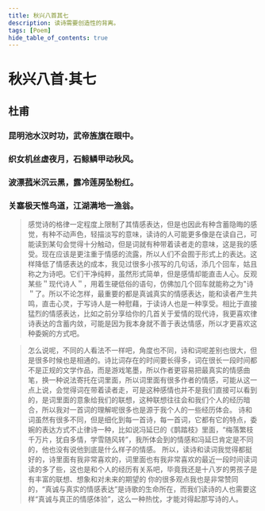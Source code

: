 ```yaml
---
title: 秋兴八首其七
description: 读诗需要创造性的背离。
tags: [Poem]
hide_table_of_contents: true
---
```



# 秋兴八首·其七

## 杜甫

### 昆明池水汉时功，武帝旌旗在眼中。

### 织女机丝虚夜月，石鲸鳞甲动秋风。

### 波漂菰米沉云黑，露冷莲房坠粉红。

### 关塞极天惟鸟道，江湖满地一渔翁。



> 感觉诗的格律一定程度上限制了其情感表达，但是也因此有种含蓄隐晦的感觉，有种不动声色，轻描淡写的意味，读诗的人可能更多像是在读自己，可能读到某句会觉得十分触动，但是词就有种带着读者走的意味，这是我的感受。现在应该是更注重于情感的流露，所以人们不会囿于形式上的表达。这样降低了情感表达的成本，我见过很多小孩写的几句话，添几个回车，姑且称之为诗吧。它们干净纯粹，虽然形式简单，但是感情却能直击人心。反观某些＂现代诗人＂，用着生硬低俗的语句，仿佛加几个回车就能称之为"诗＂了。所以不论怎样，最重要的都是真诚真实的情感表达，能和读者产生共鸣，直击心灵，于写诗人是一种慰藉，于读诗人也是一种享受。相比于直接猛烈的情感表达，比如之前分享给你的几首关于爱情的现代诗，我更喜欢律诗表达的含蓄内敛，可能是因为我本身就不善于表达情感，所以才更喜欢这种委婉的方式吧。



> 怎么说呢，不同的人看法不一样吧，角度也不同，诗和词呢差别也很大，但是很多时候也是相通的。诗比词存在的时间要长得多，词在很长一段时间都不是正规的文学作品，而是游戏笔墨，所以作者更容易把最真实的情感曲笔，换一种说法寄托在词里面，所以词里面有很多作者的情感，可能从这一点上说，会觉得词在带着读者走，可是这种感情也并不是我们直接可以看到的，是词里面的意象给我们的联想，这种联想往往会和我们个人的经历暗合，所以我对一首词的理解呢很多也是源于我个人的一些经历体会。
> 诗和词虽然有很多不同，但是细化到每一首诗，每一首词，它都有它的特点，委婉的表达方式不止律诗一种，比如说冯延巳的《鹊踏枝》里面，“梅落繁枝千万片，犹自多情，学雪随风转”，我所体会到的情感和冯延巳肯定是不同的，他也没有说他到底是什么样子的情感。
> 所以，读诗和读词我觉得都挺好的，诗里面有我非常喜欢的，词里面也有我非常喜欢的最近一段时间读词读的多了些，这也是和个人的经历有关系吧，毕竟我还是十八岁的男孩子是有丰富的联想、想象和对未来的期望的
> 你的很多观点我也是非常赞同的，“真诚与真实的情感表达”是诗歌的生命所在，而我们读诗的人也需要这样“真诚与真正的情感体验”，这么一种热忱，才能对得起那写诗的人。

